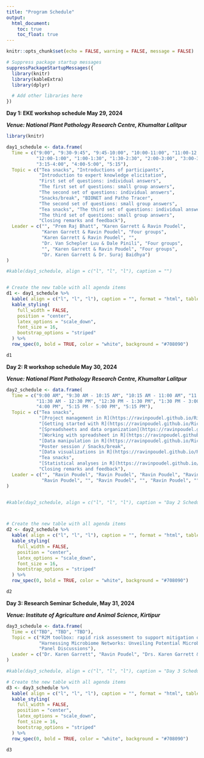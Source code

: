```yaml
---
title: "Program Schedule"
output:
  html_document:
    toc: true
    toc_float: true
---
```


```r
knitr::opts_chunk$set(echo = FALSE, warning = FALSE, message = FALSE)

# Suppress package startup messages
suppressPackageStartupMessages({
  library(knitr)
  library(kableExtra)
  library(dplyr)

  # Add other libraries here
})

```


**Day 1: EKE workshop schedule May 29, 2024**

***Venue: National Plant Pathology Research Centre, Khumaltar Lalitpur***

```r
library(knitr)

day1_schedule <- data.frame(
  Time = c("9:00", "9:30-9:45", "9:45-10:00", "10:00-11:00", "11:00-12:00", 
           "12:00-1:00", "1:00-1:30", "1:30-2:30", "2:00-3:00", "3:00-3:15", 
           "3:15-4:00", "4:00-5:00", "5:15"),
  Topic = c("Tea snacks", "Introductions of participants", 
            "Introduction to expert knowledge elicitation", 
            "First set of questions: individual answers", 
            "The first set of questions: small group answers", 
            "The second set of questions: individual answers", 
            "Snacks/break", "BIONET and Patho Tracer", 
            "The second set of questions: small group answers", 
            "Tea snacks", "The third set of questions: individual answers", 
            "The third set of questions: small group answers", 
            "Closing remarks and feedback"),
  Leader = c("", "Prem Raj Bhatt", "Karen Garrett & Ravin Poudel", 
             "Karen Garrett & Ravin Poudel", "Four groups", 
             "Karen Garrett & Ravin Poudel", "", 
             "Dr. Van Schepler Luu & Dale Pinili", "Four groups", 
             "", "Karen Garrett & Ravin Poudel", "Four groups", 
             "Dr. Karen Garrett & Dr. Suraj Baidhya")
)

#kable(day1_schedule, align = c("l", "l", "l"), caption = "")


# Create the new table with all agenda items
d1 <- day1_schedule %>%
  kable( align = c("l", "l", "l"), caption = "", format = "html", table.attr = "style='width:50%;'") %>%
  kable_styling(
    full_width = FALSE,
    position = "center",
    latex_options = "scale_down",
    font_size = 16,
    bootstrap_options = "striped"
  ) %>%
  row_spec(0, bold = TRUE, color = "white", background = "#708090")

d1
```


**Day 2: R workshop schedule May 30, 2024**

***Venue: National Plant Pathology Research Centre, Khumaltar Lalitpur***

```r
day2_schedule <- data.frame(
  Time = c("9:00 AM", "9:30 AM - 10:15 AM", "10:15 AM - 11:00 AM", "11:00 AM - 11:30 AM", 
           "11:30 AM - 12:30 PM", "12:30 PM - 1:30 PM", "1:30 PM - 3:00 PM", "3:00 PM - 4:00 PM", 
           "4:00 PM", "5:15 PM - 5:00 PM", "5:15 PM"),
  Topic = c("Tea snacks",
            "[Project management in R](https://ravinpoudel.github.io/RiceInNepal/lesson_000_R_Rstudio_project.html)",
            "[Getting started with R](https://ravinpoudel.github.io/RiceInNepal/lesson_001_basic_ds_inR.html)", 
            "[Spreadsheets and data organization](https://ravinpoudel.github.io/RiceInNepal/lesson_002_spreadsheets.html)",
            "[Working with spreadsheet in R](https://ravinpoudel.github.io/RiceInNepal/lesson_003_working_with_spreadsheet.html)",
            "[Data manipulation in R](https://ravinpoudel.github.io/RiceInNepal/lesson_06_data_manipulation_pt1.html)",
            "Poster session / Snacks/break",
            "[Data visualizations in R](https://ravinpoudel.github.io/RiceInNepal/lesson_09_data_viz_pt1.html)",
            "Tea snacks",
            "[Statistical analyses in R](https://ravinpoudel.github.io/RiceInNepal/lesson_006_statistical_analyses.html)",
            "Closing remarks and feedback"),
  Leader = c("", "Ravin Poudel", "Ravin Poudel", "Ravin Poudel", "Ravin Poudel", 
             "Ravin Poudel", "", "Ravin Poudel", "", "Ravin Poudel", "")
)


#kable(day2_schedule, align = c("l", "l", "l"), caption = "Day 2 Schedule")



# Create the new table with all agenda items
d2 <- day2_schedule %>%
  kable( align = c("l", "l", "l"), caption = "", format = "html", table.attr = "style='width:50%;'") %>%
  kable_styling(
    full_width = FALSE,
    position = "center",
    latex_options = "scale_down",
    font_size = 16,
    bootstrap_options = "striped"
  ) %>%
  row_spec(0, bold = TRUE, color = "white", background = "#708090")

d2
```



**Day 3: Research Seminar Schedule, May 31, 2024**

***Venue: Institute of Agriculture and Animal Science, Kirtipur***


```r
day3_schedule <- data.frame(
  Time = c("TBD", "TBD", "TBD"),
  Topic = c("R2M toolbox: rapid risk assessment to support mitigation of crop pathogens and pests", 
            "Harnessing Microbiome Networks: Unveiling Potential Microbial Assemblages for Disease Management", 
            "Panel Discussions"),
  Leader = c("Dr. Karen Garrett", "Ravin Poudel", "Drs. Karen Garrett & Ravin Poudel")
)

#kable(day3_schedule, align = c("l", "l", "l"), caption = "Day 3 Schedule")

# Create the new table with all agenda items
d3 <- day3_schedule %>%
  kable( align = c("l", "l", "l"), caption = "", format = "html", table.attr = "style='width:50%;'") %>%
  kable_styling(
    full_width = FALSE,
    position = "center",
    latex_options = "scale_down",
    font_size = 16,
    bootstrap_options = "striped"
  ) %>%
  row_spec(0, bold = TRUE, color = "white", background = "#708090")

d3

```

